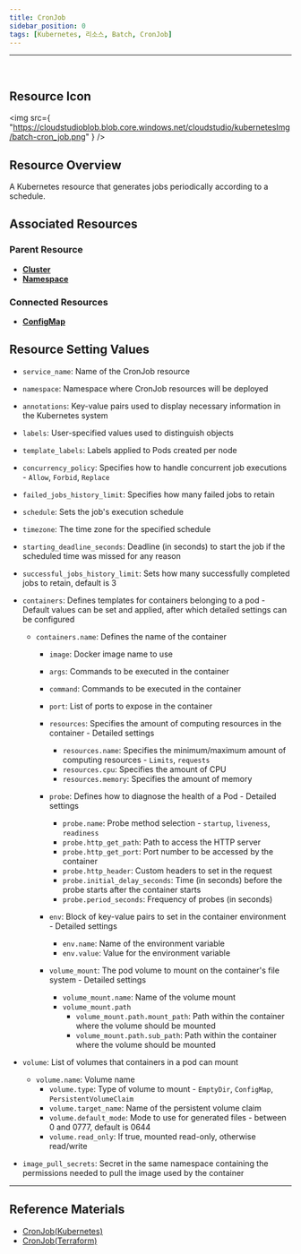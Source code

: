 ```yaml
---
title: CronJob
sidebar_position: 0
tags: [Kubernetes, 리소스, Batch, CronJob]
---
```



<hr />
<br />


## Resource Icon

<img
    src={
        "https://cloudstudioblob.blob.core.windows.net/cloudstudio/kubernetesImg/batch-cron_job.png"
    }
/>

## Resource Overview

A Kubernetes resource that generates jobs periodically according to a schedule.

## Associated Resources

### Parent Resource

-   [**Cluster**](https://docs.cstudio.app/docs/resource/kubernetes/Base/Cluster)
-   [**Namespace**](https://docs.cstudio.app/docs/resource/kubernetes/Core/Namespace)

### Connected Resources

-   [**ConfigMap**](https://docs.cstudio.app/docs/resource/kubernetes/Core/ConfigMap)


## Resource Setting Values

-   `service_name`: Name of the CronJob resource
-   `namespace`: Namespace where CronJob resources will be deployed
-   `annotations`: Key-value pairs used to display necessary information in the Kubernetes system
-   `labels`: User-specified values used to distinguish objects
-   `template_labels`: Labels applied to Pods created per node
-   `concurrency_policy`: Specifies how to handle concurrent job executions - `Allow`, `Forbid`, `Replace`
-   `failed_jobs_history_limit`: Specifies how many failed jobs to retain
-   `schedule`: Sets the job's execution schedule
-   `timezone`: The time zone for the specified schedule
-   `starting_deadline_seconds`: Deadline (in seconds) to start the job if the scheduled time was missed for any reason
-   `successful_jobs_history_limit`: Sets how many successfully completed jobs to retain, default is 3

-   `containers`: Defines templates for containers belonging to a pod - Default values can be set and applied, after which detailed settings can be configured
    -   `containers.name`: Defines the name of the container
        -   `image`: Docker image name to use
        -   `args`: Commands to be executed in the container
        -   `command`: Commands to be executed in the container
        -   `port`: List of ports to expose in the container

        -   `resources`: Specifies the amount of computing resources in the container - Detailed settings
            -   `resources.name`: Specifies the minimum/maximum amount of computing resources - `Limits`, `requests`
            -   `resources.cpu`: Specifies the amount of CPU
            -   `resources.memory`: Specifies the amount of memory

        -   `probe`: Defines how to diagnose the health of a Pod - Detailed settings
            -   `probe.name`: Probe method selection - `startup`, `liveness`, `readiness`
            -   `probe.http_get_path`: Path to access the HTTP server
            -   `probe.http_get_port`: Port number to be accessed by the container
            -   `probe.http_header`: Custom headers to set in the request
            -   `probe.initial_delay_seconds`: Time (in seconds) before the probe starts after the container starts
            -   `probe.period_seconds`: Frequency of probes (in seconds)

        -   `env`: Block of key-value pairs to set in the container environment - Detailed settings
            -   `env.name`: Name of the environment variable
            -   `env.value`: Value for the environment variable

        -   `volume_mount`: The pod volume to mount on the container's file system - Detailed settings
            -   `volume_mount.name`: Name of the volume mount
            -   `volume_mount.path` 
                -   `volume_mount.path.mount_path`: Path within the container where the volume should be mounted
                -   `volume_mount.path.sub_path`: Path within the container where the volume should be mounted

-   `volume`: List of volumes that containers in a pod can mount
    -   `volume.name`: Volume name
        -   `volume.type`: Type of volume to mount - `EmptyDir`, `ConfigMap`, `PersistentVolumeClaim`
        -   `volume.target_name`: Name of the persistent volume claim
        -   `volume.default_mode`: Mode to use for generated files - between 0 and 0777, default is 0644
        -   `volume.read_only`: If true, mounted read-only, otherwise read/write

-   `image_pull_secrets`: Secret in the same namespace containing the permissions needed to pull the image used by the container


---

## Reference Materials

-   [CronJob(Kubernetes)](https://kubernetes.io/docs/concepts/workloads/controllers/cron-jobs/)
-   [CronJob(Terraform)](https://registry.terraform.io/providers/hashicorp/kubernetes/latest/docs/resources/cron_job_v1)
